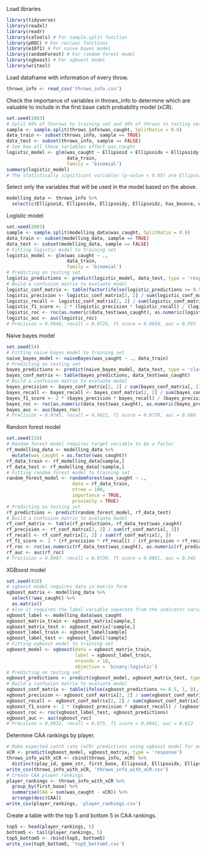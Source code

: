 Load libraries
```{r}
library(tidyverse)
library(readxl)
library(readr)
library(caTools) # For sample.split function
library(pROC) # For roc/auc functions
library(e1071) # For naive bayes model
library(randomForest) # For random forest model
library(xgboost) # For xgboost model
library(writexl)
```

Load dataframe with information of every throw.
```{r}
throws_info <- read_csv('throws_info.csv')
```

Check the importance of variables in throws_info to determine which are valuable to include in the first base catch probability model (xCR).
```{r}
set.seed(2003)
# Split 60% of thorows to training set and 40% of throws to testing set.
sample <- sample.split(throws_info$was_caught, SplitRatio = 0.6)
data_train <- subset(throws_info, sample == TRUE)
data_test <- subset(throws_info, sample == FALSE)
# See how all these variables affect was_caught
logistic_model <- glm(was_caught ~ Ellipsoid + Ellipsoidx + Ellipsoidy + Ellipsoidz + has_bounce + throw_velocity + throw_distance + throw_duration + at_teamA1 + at_teamA2 + at_teamA3,
                      data_train,
                      family = 'binomial')
summary(logistic_model)
# The statistically significant variables (p-value < 0.05) are Ellipsoid, Ellipsoidx, Ellipsoidy, Ellipsoidz, and has_bounce which aligns with intuition for what would affect the probability of a catch.
```

Select only the variables that will be used in the model based on the above.
```{r}
modelling_data <- throws_info %>%
  select(c(Ellipsoid, Ellipsoidx, Ellipsoidy, Ellipsoidz, has_bounce, was_caught))
```

Logistic model
```{r}
set.seed(2003)
sample <- sample.split(modelling_data$was_caught, SplitRatio = 0.6)
data_train <- subset(modelling_data, sample == TRUE)
data_test <- subset(modelling_data, sample == FALSE)
# Fitting logistic model to training set
logistic_model <- glm(was_caught ~ .,
                      data_train,
                      family = 'binomial')
# Predicting on testing set
logistic_predictions <- predict(logistic_model, data_test, type = 'response')
# Build a confusion matrix to evaluate model
logistic_conf_matrix <- table(factor(ifelse(logistic_predictions >= 0.5, 1, 0)), factor(data_test$was_caught))
logistic_precision <- logistic_conf_matrix[2, 2] / sum(logistic_conf_matrix[, 2])
logistic_recall <- logistic_conf_matrix[2, 2] / sum(logistic_conf_matrix[2, ])
logistic_f1_score <- 2 * (logistic_precision * logistic_recall) / (logistic_precision + logistic_recall)
logistic_roc <- roc(as.numeric(data_test$was_caught), as.numeric(logistic_predictions))
logistic_auc <- auc(logistic_roc)
# Precision = 0.9946, recall = 0.9725, f1 score = 0.9834, auc = 0.593
```

Naive bayes model
```{r}
set.seed(54)
# Fitting naive bayes model to training set
naive_bayes_model <- naiveBayes(was_caught ~ ., data_train)
# Predicting on testing set
bayes_predictions <- predict(naive_bayes_model, data_test, type = 'class')
bayes_conf_matrix <- table(bayes_predictions, data_test$was_caught)
# Build a confusion matrix to evaluate model
bayes_precision <- bayes_conf_matrix[2, 2] / sum(bayes_conf_matrix[, 2])
bayes_recall <- bayes_recall <- bayes_conf_matrix[2, 2] / sum(bayes_conf_matrix[2, ])
bayes_f1_score <- 2 * (bayes_precision * bayes_recall) / (bayes_precision + bayes_recall)
bayes_roc <- roc(as.numeric(data_test$was_caught), as.numeric(bayes_predictions))
bayes_auc <- auc(bayes_roc)
# Precision = 0.9745, recall = 0.9811, f1 score = 0.9778, auc = 0.669
```

Random forest model
```{r}
set.seed(218)
# Random forest model requires target variable to be a factor
rf_modelling_data <- modelling_data %>% 
  mutate(was_caught = as.factor(was_caught))
rf_data_train <- rf_modelling_data[sample,]
rf_data_test <- rf_modelling_data[!sample,]
# Fitting random forest model to training set
random_forest_model <- randomForest(was_caught ~ ., 
                        data = rf_data_train, 
                        ntree = 100,
                        importance = TRUE,
                        proximity = TRUE)
# Predicting on testing set
rf_predictions <- predict(random_forest_model, rf_data_test)
# Build a confusion matrix to evaluate model
rf_conf_matrix <- table(rf_predictions, rf_data_test$was_caught)
rf_precision <- rf_conf_matrix[2, 2] / sum(rf_conf_matrix[, 2])
rf_recall <- rf_conf_matrix[2, 2] / sum(rf_conf_matrix[2, ])
rf_f1_score <- 2 * (rf_precision * rf_recall) / (rf_precision + rf_recall)
rf_roc <- roc(as.numeric(rf_data_test$was_caught), as.numeric(rf_predictions))
rf_auc <- auc(rf_roc)
# Precision = 0.9987, recall = 0.9739, f1 score = 0.9861, auc = 0.545
```

XGBoost model
```{r}
set.seed(410)
# xgboost model requires data in matrix form
xgboost_matrix <- modelling_data %>%
  select(!was_caught) %>%
  as.matrix()
# Also it requires the label variable separate from the indicator variables
xgboost_label <- modelling_data$was_caught
xgboost_matrix_train <- xgboost_matrix[sample,]
xgboost_matrix_test <- xgboost_matrix[!sample,]
xgboost_label_train <- xgboost_label[sample]
xgboost_label_test <- xgboost_label[!sample]
# Fitting xgboost model to training set
xgboost_model <- xgboost(data = xgboost_matrix_train, 
                         label = xgboost_label_train, 
                         nrounds = 10,
                         objective = 'binary:logistic')
# Predicting on testing set
xgboost_predictions <- predict(xgboost_model, xgboost_matrix_test, type = 'response')
# Build a confusion matrix to evaluate model
xgboost_conf_matrix <- table(ifelse(xgboost_predictions >= 0.5, 1, 0), xgboost_label_test)
xgboost_precision <- xgboost_conf_matrix[2, 2] / sum(xgboost_conf_matrix[, 2])
xgboost_recall <- xgboost_conf_matrix[2, 2] / sum(xgboost_conf_matrix[2, ])
xgboost_f1_score <- 2 * (xgboost_precision * xgboost_recall) / (xgboost_precision + xgboost_recall)
xgboost_roc <- roc(xgboost_label_test, xgboost_predictions)
xgboost_auc <- auc(xgboost_roc)
# Precision = 0.9933, recall = 0.975, f1 score = 0.9841, auc = 0.812
```

Determine CAA rankings by player.
```{r}
# Make expected catch rate (xCR) predictions using xgboost model for every throw
xCR <- predict(xgboost_model, xgboost_matrix, type = 'response')
throws_info_with_xCR <- cbind(throws_info, xCR) %>%
  distinct(play_id, game_str, first_base, Ellipsoid, Ellipsoidx, Ellipsoidy, Ellipsoidz, has_bounce, was_caught, xCR)
write_csv(throws_info_with_xCR, 'throws_info_with_xCR.csv')
# Create CAA player rankings
player_rankings <- throws_info_with_xCR %>%
  group_by(first_base) %>%
  summarise(CAA = sum(was_caught - xCR)) %>%
  arrange(desc(CAA))
write_csv(player_rankings, 'player_rankings.csv')
```

Create a table with the top 5 and bottom 5 in CAA rankings.
```{r}
top5 <- head(player_rankings, 5)
bottom5 <- tail(player_rankings, 5)
top5_bottom5 <- rbind(top5, bottom5)
write_csv(top5_bottom5, 'top5_bottom5.csv')
```